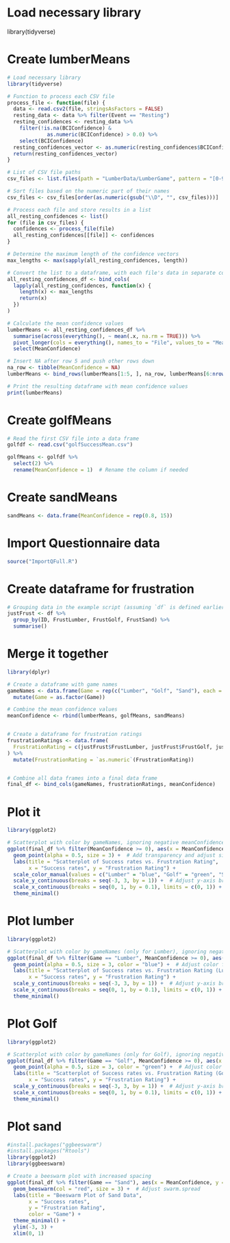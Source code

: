 # Load necessary library
library(tidyverse)

# Create lumberMeans
```r
# Load necessary library
library(tidyverse)

# Function to process each CSV file
process_file <- function(file) {
  data <- read.csv2(file, stringsAsFactors = FALSE)
  resting_data <- data %>% filter(Event == "Resting")
  resting_confidences <- resting_data %>%
    filter(!is.na(BCIConfidence) &
             as.numeric(BCIConfidence) > 0.0) %>%
    select(BCIConfidence)
  resting_confidences_vector <- as.numeric(resting_confidences$BCIConfidence)
  return(resting_confidences_vector)
}

# List of CSV file paths
csv_files <- list.files(path = "LumberData/LumberGame", pattern = "[0-9]+lumber.csv", full.names = TRUE)

# Sort files based on the numeric part of their names
csv_files <- csv_files[order(as.numeric(gsub("\\D", "", csv_files)))]

# Process each file and store results in a list
all_resting_confidences <- list()
for (file in csv_files) {
  confidences <- process_file(file)
  all_resting_confidences[[file]] <- confidences
}

# Determine the maximum length of the confidence vectors
max_lengths <- max(sapply(all_resting_confidences, length))

# Convert the list to a dataframe, with each file's data in separate columns
all_resting_confidences_df <- bind_cols(
  lapply(all_resting_confidences, function(x) {
    length(x) <- max_lengths
    return(x)
  })
)

# Calculate the mean confidence values
lumberMeans <- all_resting_confidences_df %>%
  summarise(across(everything(), ~ mean(.x, na.rm = TRUE))) %>%
  pivot_longer(cols = everything(), names_to = "File", values_to = "MeanConfidence") %>%
  select(MeanConfidence)

# Insert NA after row 5 and push other rows down
na_row <- tibble(MeanConfidence = NA)
lumberMeans <- bind_rows(lumberMeans[1:5, ], na_row, lumberMeans[6:nrow(lumberMeans), ])

# Print the resulting dataframe with mean confidence values
print(lumberMeans)

```

# Create golfMeans
```r
# Read the first CSV file into a data frame
golfdf <- read.csv("golfSuccessMean.csv")

golfMeans <- golfdf %>%
  select(2) %>%
  rename(MeanConfidence = 1)  # Rename the column if needed
```

# Create sandMeans
```r
sandMeans <- data.frame(MeanConfidence = rep(0.8, 15))
```

# Import Questionnaire data
```r
source("ImportQFull.R")
```

# Create dataframe for frustration
```r
# Grouping data in the example script (assuming `df` is defined earlier)
justFrust <- df %>% 
  group_by(ID, FrustLumber, FrustGolf, FrustSand) %>% 
  summarise()
```
# Merge it together
```r
library(dplyr)

# Create a dataframe with game names
gameNames <- data.frame(Game = rep(c("Lumber", "Golf", "Sand"), each = 15)) %>%
  mutate(Game = as.factor(Game))

# Combine the mean confidence values
meanConfidence <- rbind(lumberMeans, golfMeans, sandMeans)


# Create a dataframe for frustration ratings
frustrationRatings <- data.frame(
  FrustrationRating = c(justFrust$FrustLumber, justFrust$FrustGolf, justFrust$FrustSand)
) %>%
  mutate(FrustrationRating = `as.numeric`(FrustrationRating))


# Combine all data frames into a final data frame
final_df <- bind_cols(gameNames, frustrationRatings, meanConfidence)

```

# Plot it
```r
library(ggplot2)

# Scatterplot with color by gameNames, ignoring negative meanConfidence values
ggplot(final_df %>% filter(MeanConfidence >= 0), aes(x = MeanConfidence, y = FrustrationRating, color = Game)) +
  geom_point(alpha = 0.5, size = 3) +  # Add transparency and adjust size of points
  labs(title = "Scatterplot of Success rates vs. Frustration Rating",
       x = "Success rates", y = "Frustration Rating") +
  scale_color_manual(values = c("Lumber" = "blue", "Golf" = "green", "Sand" = "red")) +
  scale_y_continuous(breaks = seq(-3, 3, by = 1)) +  # Adjust y-axis breaks
  scale_x_continuous(breaks = seq(0, 1, by = 0.1), limits = c(0, 1)) +  # Adjust x-axis breaks and limits
  theme_minimal()

```


# Plot lumber
```r
library(ggplot2)

# Scatterplot with color by gameNames (only for Lumber), ignoring negative meanConfidence values
ggplot(final_df %>% filter(Game == "Lumber", MeanConfidence >= 0), aes(x = MeanConfidence, y = FrustrationRating)) +
  geom_point(alpha = 0.5, size = 3, color = "blue") +  # Adjust color for Lumber
  labs(title = "Scatterplot of Success rates vs. Frustration Rating (Lumber)",
       x = "Success rates", y = "Frustration Rating") +
  scale_y_continuous(breaks = seq(-3, 3, by = 1)) +  # Adjust y-axis breaks
  scale_x_continuous(breaks = seq(0, 1, by = 0.1), limits = c(0, 1)) +  # Adjust x-axis breaks and limits
  theme_minimal()

```

# Plot Golf
```r
library(ggplot2)

# Scatterplot with color by gameNames (only for Golf), ignoring negative meanConfidence values
ggplot(final_df %>% filter(Game == "Golf", MeanConfidence >= 0), aes(x = MeanConfidence, y = FrustrationRating)) +
  geom_point(alpha = 0.5, size = 3, color = "green") +  # Adjust color for Golf
  labs(title = "Scatterplot of Success rates vs. Frustration Rating (Golf)",
       x = "Success rates", y = "Frustration Rating") +
  scale_y_continuous(breaks = seq(-3, 3, by = 1)) +  # Adjust y-axis breaks
  scale_x_continuous(breaks = seq(0, 1, by = 0.1), limits = c(0, 1)) +  # Adjust x-axis breaks and limits
  theme_minimal()

```

# Plot sand
```r
#install.packages("ggbeeswarm")
#install.packages("Rtools")
library(ggplot2)
library(ggbeeswarm)

# Create a beeswarm plot with increased spacing
ggplot(final_df %>% filter(Game == "Sand"), aes(x = MeanConfidence, y = FrustrationRating, color = Game)) +
  geom_beeswarm(col = "red", size = 3) +  # Adjust swarm.spread
  labs(title = "Beeswarm Plot of Sand Data",
       x = "Success rates",
       y = "Frustration Rating",
       color = "Game") +
  theme_minimal() +
  ylim(-3, 3) +
  xlim(0, 1)


```

